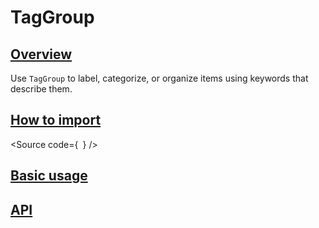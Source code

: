 

<Meta of={Stories} />

# TagGroup

## [Overview](#overview)

Use `TagGroup` to label, categorize, or organize items using keywords that describe them.

## [How to import](#how-to-import)

<Source
  code={`
`}
/>

## [Basic usage](#basic-usage)

<Canvas of={Stories.Base} />

## [API](#api)

<ArgTypes of={Stories} />
